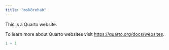 ```yaml
---
title: "msk8rehab"
---
```


This is a Quarto website.

To learn more about Quarto websites visit <https://quarto.org/docs/websites>.

```r
1 + 1
```
